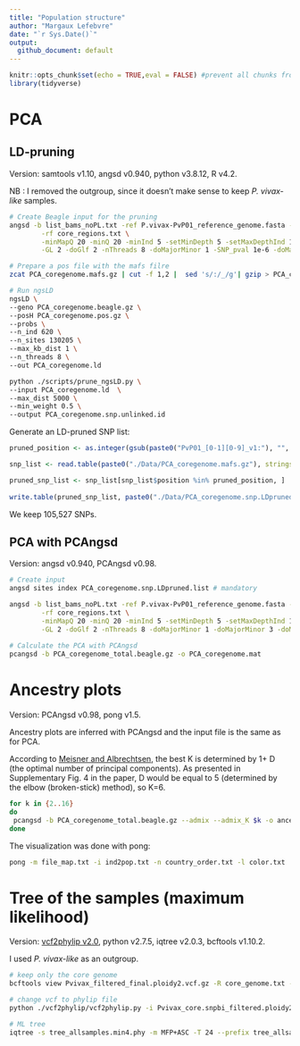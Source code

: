 ```yaml
---
title: "Population structure"
author: "Margaux Lefebvre"
date: "`r Sys.Date()`"
output:
  github_document: default
---
```


```r
knitr::opts_chunk$set(echo = TRUE,eval = FALSE) #prevent all chunks from running
library(tidyverse)
```

# PCA

## LD-pruning

Version: samtools v1.10, angsd v0.940, python v3.8.12, R v4.2.

NB : I removed the outgroup, since it doesn't make sense to keep *P. vivax-like* samples.

```bash
# Create Beagle input for the pruning
angsd -b list_bams_noPL.txt -ref P.vivax-PvP01_reference_genome.fasta -out PCA_coregenome \
        -rf core_regions.txt \
        -minMapQ 20 -minQ 20 -minInd 5 -setMinDepth 5 -setMaxDepthInd 106 -doCounts 1 \
        -GL 2 -doGlf 2 -nThreads 8 -doMajorMinor 1 -SNP_pval 1e-6 -doMaf 1 -minMaf 0.05

# Prepare a pos file with the mafs filre
zcat PCA_coregenome.mafs.gz | cut -f 1,2 |  sed 's/:/_/g'| gzip > PCA_coregenome.pos.gz

# Run ngsLD
ngsLD \
--geno PCA_coregenome.beagle.gz \
--posH PCA_coregenome.pos.gz \
--probs \
--n_ind 620 \
--n_sites 130205 \
--max_kb_dist 1 \
--n_threads 8 \
--out PCA_coregenome.ld

python ./scripts/prune_ngsLD.py \
--input PCA_coregenome.ld  \
--max_dist 5000 \
--min_weight 0.5 \
--output PCA_coregenome.snp.unlinked.id
```

Generate an LD-pruned SNP list:
```r
pruned_position <- as.integer(gsub(paste0("PvP01_[0-1][0-9]_v1:"), "", readLines(paste0("~/Documents/P.vivax_project/SAM_P.VIVAX/PCA/Data/PCA_coregenome.snp.unlinked.id"))))

snp_list <- read.table(paste0("./Data/PCA_coregenome.mafs.gz"), stringsAsFactors = F, header = T)[,1:4]

pruned_snp_list <- snp_list[snp_list$position %in% pruned_position, ]
  
write.table(pruned_snp_list, paste0("./Data/PCA_coregenome.snp.LDpruned.list"), col.names = F, row.names = F, quote = F, sep = "\t")
```

We keep 105,527 SNPs.

## PCA with PCAngsd

Version: angsd v0.940, PCAngsd v0.98.

```bash
# Create input
angsd sites index PCA_coregenome.snp.LDpruned.list # mandatory

angsd -b list_bams_noPL.txt -ref P.vivax-PvP01_reference_genome.fasta -out PCA_coregenome_total \
        -rf core_regions.txt \
        -minMapQ 20 -minQ 20 -minInd 5 -setMinDepth 5 -setMaxDepthInd 106 -doCounts 1 \
        -GL 2 -doGlf 2 -nThreads 8 -doMajorMinor 1 -doMajorMinor 3 -doMAF 1 -doPost 1 -doIBS 1 -doCov 1 -makeMatrix 1 -sites PCA_coregenome.snp.LDpruned.list
        
# Calculate the PCA with PCAngsd
pcangsd -b PCA_coregenome_total.beagle.gz -o PCA_coregenome.mat
```

# Ancestry plots

Version: PCAngsd v0.98, pong v1.5.

Ancestry plots are inferred with PCAngsd and the input file is the same as for PCA.

According to [Meisner and Albrechtsen](10.1534/genetics.118.30133), the best K is determined by 1+ D (the optimal number of principal components). As presented in Supplementary Fig. 4 in the paper, D would be equal to 5 (determined by the elbow (broken-stick) method), so K=6.

```bash
for k in {2..16}
do
 pcangsd -b PCA_coregenome_total.beagle.gz --admix --admix_K $k -o ancestry
done
```

The visualization was done with pong:
```bash
pong -m file_map.txt -i ind2pop.txt -n country_order.txt -l color.txt 
```

# Tree of the samples (maximum likelihood)

Version: [vcf2phylip v2.0](https://doi.org/10.5281/zenodo.2540861), python v2.7.5, iqtree v2.0.3, bcftools v1.10.2.

I used *P. vivax-like* as an outgroup.

```bash
# keep only the core genome
bcftools view Pvivax_filtered_final.ploidy2.vcf.gz -R core_genome.txt -o Pvivax_core.snpbi_filtered.ploidy2.vcf.gz

# change vcf to phylip file
python ./vcf2phylip/vcf2phylip.py -i Pvivax_core.snpbi_filtered.ploidy2.vcf.gz --output-prefix tree_allsamples -o p1537.PL.Cameroon

# ML tree
iqtree -s tree_allsamples.min4.phy -m MFP+ASC -T 24 --prefix tree_allsamples -o p1537.PL.Cameroon -B 1000 -alrt 1000 -st DNA #MFP+ASC = model finder for dataset with only variable sites
```

